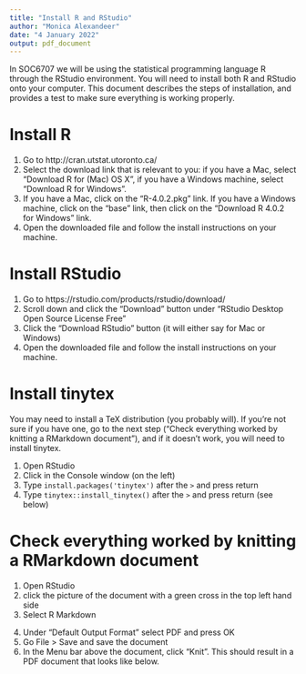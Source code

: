 ```yaml
---
title: "Install R and RStudio"
author: "Monica Alexandeer"
date: "4 January 2022"
output: pdf_document
---
```


In SOC6707 we will be using the statistical programming language R through the RStudio environment. You will need to install both R and RStudio onto your computer. This document describes the steps of installation, and provides a test to make sure everything is working properly. 

# Install R

1. Go to http://cran.utstat.utoronto.ca/
2. Select the download link that is relevant to you: if you have a Mac, select "Download R for (Mac) OS X", if you have a Windows machine, select "Download R for Windows". 
3. If you have a Mac, click on the "R-4.0.2.pkg" link. If you have a Windows machine, click on the "base" link, then click on the "Download R 4.0.2 for Windows" link.
4. Open the downloaded file and follow the install instructions on your machine.


# Install RStudio

1. Go to https://rstudio.com/products/rstudio/download/
2. Scroll down and click the "Download" button under "RStudio Desktop Open Source License Free"
3. Click the "Download RStudio" button (it will either say for Mac or Windows)
4. Open the downloaded file and follow the install instructions on your machine.

# Install tinytex

You may need to install a TeX distribution (you probably will). If you're not sure if you have one, go to the next step ("Check everything worked by knitting a RMarkdown document"), and if it doesn't work, you will need to install tinytex. 

1. Open RStudio
2. Click in the Console window (on the left)
3. Type `install.packages('tinytex')` after the `>` and press return 
4. Type `tinytex::install_tinytex()` after the `>` and press return (see below)

\includegraphics{fig/tinytex.png}


\newpage
# Check everything worked by knitting a RMarkdown document

1. Open RStudio
2. click the picture of the document with a green cross in the top left hand side
3. Select R Markdown

\includegraphics{fig/new_doc.png}

4. Under "Default Output Format" select PDF and press OK
5. Go File > Save and save the document
6. In the Menu bar above the document, click "Knit". This should result in a PDF document that looks like below. 

\includegraphics{fig/rmd.png}


